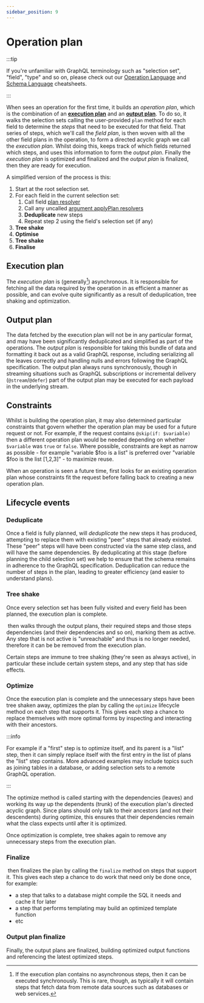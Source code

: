 ```yaml
---
sidebar_position: 9
---
```


# Operation plan

:::tip

If you're unfamiliar with GraphQL terminology such as "selection set", "field",
"type" and so on, please check out our
[Operation Language](https://learn.graphile.org/docs/GraphQL_Operation_Cheatsheet.pdf)
and
[Schema Language](https://learn.graphile.org/docs/GraphQL_Schema_Language_Cheatsheet.pdf)
cheatsheets.

:::

When <Grafast /> sees an operation for the first time, it builds an _operation
plan_, which is the combination of an [**execution plan**](#execution-plan) and
an [**output plan**](#output-plan). To do so, it walks the selection sets
calling the user-provided `plan` method for each field to determine the _steps_
that need to be executed for that field. That series of steps, which we'll call
the _field plan_, is then woven with all the other field plans in the
operation, to form a directed acyclic graph we call the _execution plan_.
Whilst doing this, <Grafast /> keeps track of which fields returned which
steps, and uses this information to form the _output plan_. Finally the
_execution plan_ is optimized and finalized and the _output plan_ is finalized,
then they are ready for execution.

A simplified version of the process is this:

1. Start at the root selection set.
1. For each field in the current selection set:
   1. Call field [plan resolver][plan resolvers]
   1. Call any uncalled [argument applyPlan resolvers][]
   1. **Deduplicate** new steps
   1. Repeat step 2 using the field's selection set (if any)
1. **Tree shake**
1. **Optimise**
1. **Tree shake**
1. **Finalise**

## Execution plan

The _execution plan_ is (generally[^1]) asynchronous. It is responsible for
fetching all the data required by the operation in as efficient a manner as
possible, and can evolve quite significantly as a result of deduplication, tree
shaking and optimization.

[^1]:
    If the execution plan contains no asynchronous steps, then it can be
    executed synchronously. This is rare, though, as typically it will contain
    steps that fetch data from remote data sources such as databases or web
    services.

## Output plan

The data fetched by the execution plan will not be in any particular format,
and may have been significantly deduplicated and simplified as part of the
operations. The _output plan_ is responsible for taking this bundle of data and
formatting it back out as a valid GraphQL response, including serializing all
the leaves correctly and handling nulls and errors following the GraphQL
specification. The output plan always runs synchronously, though in streaming
situations such as GraphQL subscriptions or incremental delivery
(`@stream`/`@defer`) part of the output plan may be executed for each payload
in the underlying stream.

## Constraints

Whilst <Grafast /> is building the operation plan, it may also determined
particular constraints that govern whether the operation plan may be used for a
future request or not. For example, if the request contains
`@skip(if: $variable)` then a different operation plan would be needed depending
on whether `$variable` was `true` or `false`. Where possible, constraints are
kept as narrow as possible - for example "variable
$foo is a list" is preferred over "variable
$foo is the list [1,2,3]" - to
maximize reuse.

When an operation is seen a future time, <Grafast /> first looks for an existing
operation plan whose constraints fit the request before falling back to creating
a new operation plan.

## Lifecycle events

### Deduplicate

Once a field is fully planned, <Grafast /> will _deduplicate_ the new steps it
has produced, attempting to replace them with existing "peer" steps that already
existed. These "peer" steps will have been constructed via the same step class,
and will have the same dependencies. By deduplicating at this stage (before
planning the child selection set) we help to ensure that the schema remains in
adherence to the GraphQL specification. Deduplication can reduce the number of
steps in the plan, leading to greater efficiency (and easier to understand
plans).

### Tree shake

Once every selection set has been fully visited and every field has been
planned, the execution plan is complete.

&ZeroWidthSpace;<Grafast /> then walks through the output plans, their required steps and those
steps dependencies (and their dependencies and so on), marking them as active.
Any step that is not active is "unreachable" and thus is no longer needed,
therefore it can be be removed from the execution plan.

Certain steps are immune to tree shaking (they're seen as always active), in
particular these include certain system steps, and any step that has side
effects.

### Optimize

Once the execution plan is complete and the unnecessary steps have been tree
shaken away, <Grafast /> optimizes the plan by calling the `optimize` lifecycle
method on each step that supports it. This gives each step a chance to replace
themselves with more optimal forms by inspecting and interacting with their
ancestors.

:::info

For example if a "first" step is to optimize itself, and its parent is a "list"
step, then it can simply replace itself with the first entry in the list of
plans the "list" step contains. More advanced examples may include topics such
as joining tables in a database, or adding selection sets to a remote GraphQL
operation.

:::

The optimize method is called starting with the dependencies (leaves) and
working its way up the dependents (trunk) of the execution plan's directed
acyclic graph. Since plans should only talk to their ancestors (and not their
descendents) during optimize, this ensures that their dependencies remain what
the class expects until after it is optimized.

Once optimization is complete, <Grafast /> tree shakes again to remove any
unnecessary steps from the execution plan.

### Finalize

&ZeroWidthSpace;<Grafast /> then finalizes the plan by calling the `finalize` method on steps
that support it. This gives each step a chance to do work that need only be done
once, for example:

- a step that talks to a database might compile the SQL it needs and cache it
  for later
- a step that performs templating may build an optimized template function
- etc

### Output plan finalize

Finally, the output plans are finalized, building optimized output functions and
referencing the latest optimized steps.

[plan resolvers]: ./plan-resolvers
[argument applyplan resolvers]: ./plan-resolvers#applyplan-plan-resolvers
